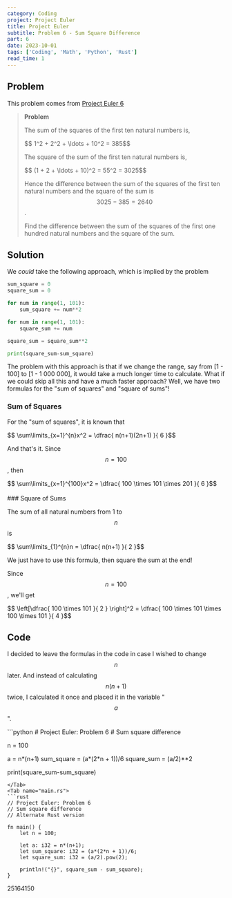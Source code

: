 ```yaml
---
category: Coding
project: Project Euler
title: Project Euler
subtitle: Problem 6 - Sum Square Difference
part: 6
date: 2023-10-01
tags: ['Coding', 'Math', 'Python', 'Rust']
read_time: 1
---
```


## Problem

This problem comes from [Project Euler 6](https://projecteuler.net/problem=6)


> **Problem**
>
> The sum of the squares of the first ten natural numbers is,
>
> <div class="text-center py-3">$$ 1^2 + 2^2 + \ldots + 10^2 = 385$$ </div>
>
> The square of the sum of the first ten natural numbers is,
>
> <div class="text-center py-3">$$ (1 + 2 + \ldots + 10)^2 = 55^2 = 3025$$ </div>
>
> Hence the difference between the sum of the squares of the first ten natural numbers and the square of the sum is $$ 3025-385 = 2640$$ .
>
> Find the difference between the sum of the squares of the first one hundred natural numbers and the square of the sum.


## Solution

We _could_ take the following approach, which is implied by the problem

```python
sum_square = 0
square_sum = 0

for num in range(1, 101):
    sum_square += num**2

for num in range(1, 101):
    square_sum += num

square_sum = square_sum**2

print(square_sum-sum_square)
```

The problem with this approach is that if we change the range, say from [1 - 100] to [1 - 1 000 000], 
it would take a much longer time to calculate. What if we could skip all this and have a much faster approach? 
Well, we have two formulas for the "sum of squares" and "square of sums"!

### Sum of Squares

For the "sum of squares", it is known that
<div class="text-center py-3">$$ \sum\limits_{x=1}^{n}x^2 = \dfrac{ n(n+1)(2n+1) }{ 6 }$$ </div>


And that's it. Since $$ n = 100$$, then
<div class="text-center py-3">$$ \sum\limits_{x=1}^{100}x^2 = \dfrac{ 100 \times 101 \times 201 }{ 6 }$$ </div>

<br/>
### Square of Sums

The sum of all natural numbers from 1 to $$ n$$ is
<div class="text-center py-3">$$ \sum\limits_{1}^{n}n = \dfrac{ n(n+1) }{ 2 }$$ </div>

We just have to use this formula, then square the sum at the end!

Since $$ n = 100$$, we'll get
<div class="text-center py-3">$$ \left[\dfrac{ 100 \times 101 }{ 2 } \right]^2 = \dfrac{ 100 \times 101 \times 100 \times 101 }{ 4 }$$ </div>

## Code

I decided to leave the formulas in the code in case I wished to change $$ n$$ later. And instead of calculating $$ n(n+1)$$ twice, I calculated it once and placed it in the variable "$$ a$$ ".

<Tabs>
<Tab name="problem06.py" checked="checked">
```python
# Project Euler: Problem 6
# Sum square difference

n = 100

a = n*(n+1)
sum_square = (a*(2*n + 1))/6
square_sum = (a/2)**2

print(square_sum-sum_square)
```
</Tab>
<Tab name="main.rs">
```rust
// Project Euler: Problem 6
// Sum square difference
// Alternate Rust version

fn main() {
    let n = 100;

    let a: i32 = n*(n+1);
    let sum_square: i32 = (a*(2*n + 1))/6;
    let square_sum: i32 = (a/2).pow(2);

    println!("{}", square_sum - sum_square);
}
```
</Tab>
</Tabs>

<Spoiler>25164150</Spoiler>